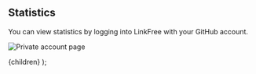 
## Statistics

You can view statistics by logging into LinkFree with your GitHub account.

![Private account page](https://user-images.githubusercontent.com/624760/217878006-469119bf-aa9c-4788-963e-0bbe70477a47.jpeg)

  <DocsLayout title="LinkFree Statistics Documentation">{children}</DocsLayout>
);
